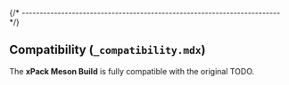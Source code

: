 
{/* ------------------------------------------------------------------------ */}

## Compatibility (`_compatibility.mdx`)

The **xPack Meson Build** is fully compatible with the original TODO.
